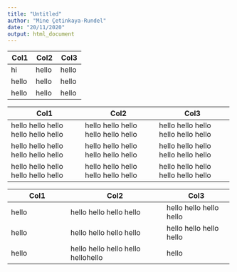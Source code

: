 ```yaml
---
title: "Untitled"
author: "Mine Çetinkaya-Rundel"
date: "20/11/2020"
output: html_document
---
```


+-------+-------+-------+
| Col1  | Col2  | Col3  |
+=======+=======+=======+
| hi    | hello | hello |
+-------+-------+-------+
| hello | hello | hello |
+-------+-------+-------+
| hello | hello | hello |
+-------+-------+-------+

+-------------------------------------+-------------------------------------+-------------------------------------+
| Col1                                | Col2                                | Col3                                |
+=====================================+=====================================+=====================================+
| hello hello hello hello hello hello | hello hello hello hello hello hello | hello hello hello hello hello hello |
+-------------------------------------+-------------------------------------+-------------------------------------+
| hello hello hello hello hello hello | hello hello hello hello hello hello | hello hello hello hello hello hello |
+-------------------------------------+-------------------------------------+-------------------------------------+
| hello hello hello hello hello hello | hello hello hello hello hello hello | hello hello hello hello hello hello |
+-------------------------------------+-------------------------------------+-------------------------------------+

+----------------------+------------------------------------+-------------------------+
| Col1                 | Col2                               | Col3                    |
+======================+====================================+=========================+
| hello                | hello hello hello hello            | hello hello hello hello |
+----------------------+------------------------------------+-------------------------+
| hello                | hello hello hello hello            | hello hello hello hello |
+----------------------+------------------------------------+-------------------------+
| hello                | hello hello hello hello hellohello | hello                   |
+----------------------+------------------------------------+-------------------------+
